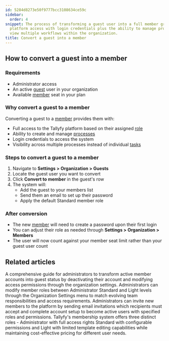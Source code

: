 ```yaml
---
id: 5284d8273e50f9777bcc3108634ce59c
sidebar:
  order: 4
snippet: The process of transforming a guest user into a full member grants them comprehensive
  platform access with login credentials plus the ability to manage processes and
  view multiple workflows within the organization.
title: Convert a guest into a member
---
```


## How to convert a guest into a member

### Requirements
- Administrator access
- An active [guest](/products/pro/documenting/guests/) user in your organization
- Available [member](/products/pro/documenting/members/) seat in your plan

### Why convert a guest to a member
Converting a guest to a [member](/products/pro/documenting/members/) provides them with:
- Full access to the Tallyfy platform based on their assigned [role](/products/pro/documenting/members/)
- Ability to create and manage [processes](/products/pro/tracking-and-tasks/processes/)
- Login credentials to access the system
- Visibility across multiple processes instead of individual [tasks](/products/pro/tracking-and-tasks/tasks/)

### Steps to convert a guest to a member

1. Navigate to **Settings > Organization > Guests**
2. Locate the guest user you want to convert
3. Click **Convert to member** in the guest's row
4. The system will:
   - Add the guest to your members list
   - Send them an email to set up their password
   - Apply the default Standard member role

### After conversion
- The new [member](/products/pro/documenting/members/) will need to create a password upon their first login
- You can adjust their role as needed through **Settings > Organization > Members**
- The user will now count against your member seat limit rather than your guest user count


## Related articles
<CardGrid>
<LinkTitleCard header="<b>Members > Convert a member to a guest</b>" href="/products/pro/documenting/members/convert-member-to-guest/" > A comprehensive guide for administrators to transform active member accounts into guest status by deactivating their account and modifying access permissions through the organization settings. </LinkTitleCard>
<LinkTitleCard header="<b>Members > Change the role of a member</b>" href="/products/pro/documenting/members/how-can-i-change-a-members-role-in-tallyfy/" > Administrators can modify member roles between Administrator Standard and Light levels through the Organization Settings menu to match evolving team responsibilities and access requirements. </LinkTitleCard>
<LinkTitleCard header="<b>Members > Invite and activate members</b>" href="/products/pro/documenting/members/how-to-invite-and-activate-members-on-tallyfy/" > Administrators can invite new members to the platform by sending email invitations which recipients must accept and complete account setup to become active users with specified roles and permissions. </LinkTitleCard>
<LinkTitleCard header="<b>Documenting > Members</b>" href="/products/pro/documenting/members/" > Tallyfy's membership system offers three distinct roles - Administrator with full access rights Standard with configurable permissions and Light with limited template editing capabilities while maintaining cost-effective pricing for different user needs. </LinkTitleCard>
</CardGrid>